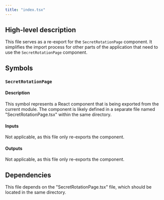 ```yaml
---
title: "index.tsx"
---
```


## High-level description
This file serves as a re-export for the `SecretRotationPage` component. It simplifies the import process for other parts of the application that need to use the `SecretRotationPage` component.

## Symbols

### `SecretRotationPage`
#### Description
This symbol represents a React component that is being exported from the current module. The component is likely defined in a separate file named "SecretRotationPage.tsx" within the same directory.

#### Inputs
Not applicable, as this file only re-exports the component.

#### Outputs
Not applicable, as this file only re-exports the component.

## Dependencies
This file depends on the "SecretRotationPage.tsx" file, which should be located in the same directory.